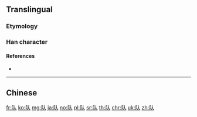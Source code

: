 {{character info/new}}
{{also|隊}}
==Translingual==

===Etymology===
{{Han simp|隊|f=㒸|t=人}}

===Han character===
{{Han char|rn=170|rad=阜|as=02|sn=5|four=|canj=NLO|ids=⿰阝人}}
====References====
* {{Han ref|kx=1345.121|hdz=64114.070|uh=961F|ud=38431}}

----

==Chinese==
{{zh-see|隊}}

[[fr:队]]
[[ko:队]]
[[mg:队]]
[[ja:队]]
[[no:队]]
[[pl:队]]
[[sr:队]]
[[th:队]]
[[chr:队]]
[[uk:队]]
[[zh:队]]